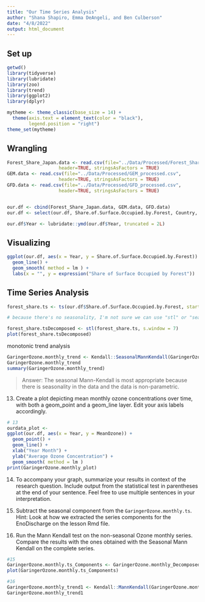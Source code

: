 ```yaml
---
title: "Our Time Series Analysis"
author: "Shana Shapiro, Emma DeAngeli, and Ben Culberson"
date: "4/8/2022"
output: html_document
---
```


## Set up


```r
getwd()
library(tidyverse)
library(lubridate)
library(zoo)
library(trend)
library(ggplot2)
library(dplyr)

mytheme <- theme_classic(base_size = 14) +
  theme(axis.text = element_text(color = "black"), 
        legend.position = "right")
theme_set(mytheme)

```

## Wrangling

```r

Forest_Share_Japan.data <- read.csv(file="../Data/Processed/Forest_Share_Japan.csv",
                   header=TRUE, stringsAsFactors = TRUE)
GEM.data <- read.csv(file="../Data/Processed/GEM_processed.csv",
                   header=TRUE, stringsAsFactors = TRUE)
GFD.data <- read.csv(file="../Data/Processed/GFD_processed.csv",
                   header=TRUE, stringsAsFactors = TRUE)


our.df <- cbind(Forest_Share_Japan.data, GEM.data, GFD.data)
our.df <- select(our.df, Share.of.Surface.Occupied.by.Forest, Country, Exports:credit.to.private)

our.df$Year <- lubridate::ymd(our.df$Year, truncated = 2L)

```


## Visualizing

```r
ggplot(our.df, aes(x = Year, y = Share.of.Surface.Occupied.by.Forest)) +
  geom_line() +
  geom_smooth( method = lm ) +
  labs(x = "", y = expression("Share of Surface Occupied by Forest"))

```

## Time Series Analysis

```r
forest_share.ts <- ts(our.df$Share.of.Surface.Occupied.by.Forest, start = c(2009,1), frequency = 1)
```

```r
# because there's no seasonality, I'm not sure we can use "stl" or "seasonal-trend-remainder"

forest_share.tsDecomposed <- stl(forest_share.ts, s.window = 7)
plot(forest_share.tsDecomposed)

```


monotonic trend analysis

```r
GaringerOzone.monthly_trend <- Kendall::SeasonalMannKendall(GaringerOzone.monthly.ts)
GaringerOzone.monthly_trend
summary(GaringerOzone.monthly_trend)

```

> Answer:  The seasonal Mann-Kendall is most appropriate because there is seasonality in the data and the data is non-parametric.

13. Create a plot depicting mean monthly ozone concentrations over time, with both a geom_point and a geom_line layer. Edit your axis labels accordingly.

```r
# 13
ourdata_plot <-
ggplot(our.df, aes(x = Year, y = MeanOzone)) +
  geom_point() +
  geom_line() +
  xlab("Year Month") +
  ylab("Average Ozone Concentration") +
  geom_smooth( method = lm )
print(GaringerOzone.monthly_plot)

```

14. To accompany your graph, summarize your results in context of the research question. Include output from the statistical test in parentheses at the end of your sentence. Feel free to use multiple sentences in your interpretation.


15. Subtract the seasonal component from the `GaringerOzone.monthly.ts`. Hint: Look at how we extracted the series components for the EnoDischarge on the lesson Rmd file.

16. Run the Mann Kendall test on the non-seasonal Ozone monthly series. Compare the results with the ones obtained with the Seasonal Mann Kendall on the complete series.

```r
#15
GaringerOzone.monthly.ts_Components <- GaringerOzone.monthly_Decomposed$time.series[,2:3]
plot(GaringerOzone.monthly.ts_Components)

#16
GaringerOzone.monthly_trend1 <- Kendall::MannKendall(GaringerOzone.monthly.ts_Components)
GaringerOzone.monthly_trend1

```